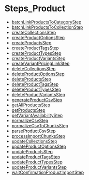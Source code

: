 
# Steps\_Product

- [batchLinkProductsToCategoryStep](../Steps_Product/functions/core_flows.Product.Steps_Product.batchLinkProductsToCategoryStep/page.mdx)
- [batchLinkProductsToCollectionStep](../Steps_Product/functions/core_flows.Product.Steps_Product.batchLinkProductsToCollectionStep/page.mdx)
- [createCollectionsStep](../Steps_Product/functions/core_flows.Product.Steps_Product.createCollectionsStep/page.mdx)
- [createProductOptionsStep](../Steps_Product/functions/core_flows.Product.Steps_Product.createProductOptionsStep/page.mdx)
- [createProductsStep](../Steps_Product/functions/core_flows.Product.Steps_Product.createProductsStep/page.mdx)
- [createProductTagsStep](../Steps_Product/functions/core_flows.Product.Steps_Product.createProductTagsStep/page.mdx)
- [createProductTypesStep](../Steps_Product/functions/core_flows.Product.Steps_Product.createProductTypesStep/page.mdx)
- [createProductVariantsStep](../Steps_Product/functions/core_flows.Product.Steps_Product.createProductVariantsStep/page.mdx)
- [createVariantPricingLinkStep](../Steps_Product/functions/core_flows.Product.Steps_Product.createVariantPricingLinkStep/page.mdx)
- [deleteCollectionsStep](../Steps_Product/functions/core_flows.Product.Steps_Product.deleteCollectionsStep/page.mdx)
- [deleteProductOptionsStep](../Steps_Product/functions/core_flows.Product.Steps_Product.deleteProductOptionsStep/page.mdx)
- [deleteProductsStep](../Steps_Product/functions/core_flows.Product.Steps_Product.deleteProductsStep/page.mdx)
- [deleteProductTagsStep](../Steps_Product/functions/core_flows.Product.Steps_Product.deleteProductTagsStep/page.mdx)
- [deleteProductTypesStep](../Steps_Product/functions/core_flows.Product.Steps_Product.deleteProductTypesStep/page.mdx)
- [deleteProductVariantsStep](../Steps_Product/functions/core_flows.Product.Steps_Product.deleteProductVariantsStep/page.mdx)
- [generateProductCsvStep](../Steps_Product/functions/core_flows.Product.Steps_Product.generateProductCsvStep/page.mdx)
- [getAllProductsStep](../Steps_Product/functions/core_flows.Product.Steps_Product.getAllProductsStep/page.mdx)
- [getProductsStep](../Steps_Product/functions/core_flows.Product.Steps_Product.getProductsStep/page.mdx)
- [getVariantAvailabilityStep](../Steps_Product/functions/core_flows.Product.Steps_Product.getVariantAvailabilityStep/page.mdx)
- [normalizeCsvStep](../Steps_Product/functions/core_flows.Product.Steps_Product.normalizeCsvStep/page.mdx)
- [normalizeCsvToChunksStep](../Steps_Product/functions/core_flows.Product.Steps_Product.normalizeCsvToChunksStep/page.mdx)
- [parseProductCsvStep](../Steps_Product/functions/core_flows.Product.Steps_Product.parseProductCsvStep/page.mdx)
- [processImportChunksStep](../Steps_Product/functions/core_flows.Product.Steps_Product.processImportChunksStep/page.mdx)
- [updateCollectionsStep](../Steps_Product/functions/core_flows.Product.Steps_Product.updateCollectionsStep/page.mdx)
- [updateProductOptionsStep](../Steps_Product/functions/core_flows.Product.Steps_Product.updateProductOptionsStep/page.mdx)
- [updateProductsStep](../Steps_Product/functions/core_flows.Product.Steps_Product.updateProductsStep/page.mdx)
- [updateProductTagsStep](../Steps_Product/functions/core_flows.Product.Steps_Product.updateProductTagsStep/page.mdx)
- [updateProductTypesStep](../Steps_Product/functions/core_flows.Product.Steps_Product.updateProductTypesStep/page.mdx)
- [updateProductVariantsStep](../Steps_Product/functions/core_flows.Product.Steps_Product.updateProductVariantsStep/page.mdx)
- [waitConfirmationProductImportStep](../Steps_Product/functions/core_flows.Product.Steps_Product.waitConfirmationProductImportStep/page.mdx)
